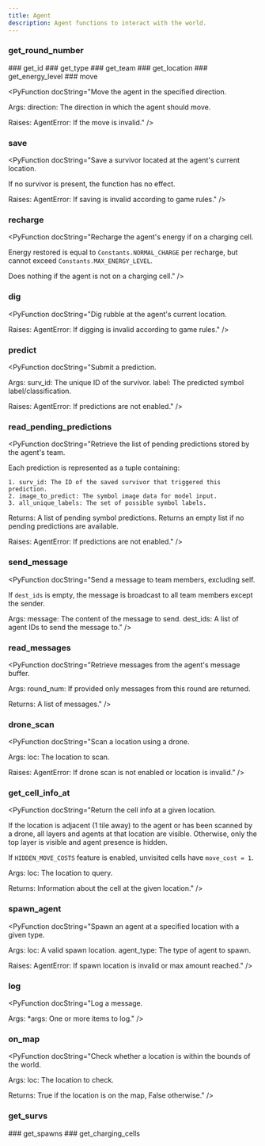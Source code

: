 ```yaml
---
title: Agent
description: Agent functions to interact with the world.
---
```


### get_round_number

<PyFunctionSignature signature="def get_round_number() -> int" />

<PyFunction docString="Return the current round number." />
### get_id

<PyFunctionSignature signature="def get_id() -> int" />

<PyFunction docString="Return the id of the agent." />
### get_type

<PyFunctionSignature signature="def get_type() -> AgentType" />

<PyFunction docString="Return the type of the agent." />
### get_team

<PyFunctionSignature signature="def get_team() -> Team" />

<PyFunction docString="Return the current team of the agent." />
### get_location

<PyFunctionSignature signature="def get_location() -> Location" />

<PyFunction docString="Return the current location of the agent." />
### get_energy_level

<PyFunctionSignature signature="def get_energy_level() -> int" />

<PyFunction docString="Return the current energy level of the agent." />
### move

<PyFunctionSignature signature="def move(direction: Direction) -> None" />

<PyFunction docString="Move the agent in the specified direction.

Args:
direction: The direction in which the agent should move.

Raises:
AgentError: If the move is invalid." />

### save

<PyFunctionSignature signature="def save() -> None" />

<PyFunction docString="Save a survivor located at the agent's current location.

If no survivor is present, the function has no effect.

Raises:
AgentError: If saving is invalid according to game rules." />

### recharge

<PyFunctionSignature signature="def recharge() -> None" />

<PyFunction docString="Recharge the agent's energy if on a charging cell.

Energy restored is equal to `Constants.NORMAL_CHARGE` per recharge,
but cannot exceed `Constants.MAX_ENERGY_LEVEL`.

Does nothing if the agent is not on a charging cell." />

### dig

<PyFunctionSignature signature="def dig() -> None" />

<PyFunction docString="Dig rubble at the agent's current location.

Raises:
AgentError: If digging is invalid according to game rules." />

### predict

<PyFunctionSignature signature="def predict(surv_id: int, label: np.int32) -> None" />

<PyFunction docString="Submit a prediction.

Args:
surv_id: The unique ID of the survivor.
label: The predicted symbol label/classification.

Raises:
AgentError: If predictions are not enabled." />

### read_pending_predictions

<PyFunctionSignature signature="def read_pending_predictions() -> list[tuple[int, NDArray[np.uint8], NDArray[np.int32]]]" />

<PyFunction docString="Retrieve the list of pending predictions stored by the agent's team.

Each prediction is represented as a tuple containing:

    1. surv_id: The ID of the saved survivor that triggered this prediction.
    2. image_to_predict: The symbol image data for model input.
    3. all_unique_labels: The set of possible symbol labels.

Returns:
A list of pending symbol predictions. Returns an empty list if no pending
predictions are available.

Raises:
AgentError: If predictions are not enabled." />

### send_message

<PyFunctionSignature signature="def send_message(message: str, dest_ids: list[int]) -> None" />

<PyFunction docString="Send a message to team members, excluding self.

If `dest_ids` is empty, the message is broadcast to all team members
except the sender.

Args:
message: The content of the message to send.
dest_ids: A list of agent IDs to send the message to." />

### read_messages

<PyFunctionSignature signature="def read_messages(round_num: int = -1) -> list[Message]" />

<PyFunction docString="Retrieve messages from the agent's message buffer.

Args:
round_num: If provided only messages from this round are returned.

Returns:
A list of messages." />

### drone_scan

<PyFunctionSignature signature="def drone_scan(loc: Location) -> None" />

<PyFunction docString="Scan a location using a drone.

Args:
loc: The location to scan.

Raises:
AgentError: If drone scan is not enabled or location is invalid." />

### get_cell_info_at

<PyFunctionSignature signature="def get_cell_info_at(loc: Location) -> CellInfo" />

<PyFunction docString="Return the cell info at a given location.

If the location is adjacent (1 tile away) to the agent or has been scanned by a drone,
all layers and agents at that location are visible. Otherwise, only the top layer is
visible and agent presence is hidden.

If `HIDDEN_MOVE_COSTS` feature is enabled, unvisited cells have `move_cost = 1`.

Args:
loc: The location to query.

Returns:
Information about the cell at the given location." />

### spawn_agent

<PyFunctionSignature signature="def spawn_agent(loc: Location, agent_type: AgentType) -> None" />

<PyFunction docString="Spawn an agent at a specified location with a given type.

Args:
loc: A valid spawn location.
agent_type: The type of agent to spawn.

Raises:
AgentError: If spawn location is invalid or max amount reached." />

### log

<PyFunctionSignature signature="def log(args: object = ()) -> None" />

<PyFunction docString="Log a message.

Args:
\*args: One or more items to log." />

### on_map

<PyFunctionSignature signature="def on_map(loc: Location) -> bool" />

<PyFunction docString="Check whether a location is within the bounds of the world.

Args:
loc: The location to check.

Returns:
True if the location is on the map, False otherwise." />

### get_survs

<PyFunctionSignature signature="def get_survs() -> list[Location]" />

<PyFunction docString="Return a list of survivor locations." />
### get_spawns

<PyFunctionSignature signature="def get_spawns() -> list[Location]" />

<PyFunction docString="Return a list of spawn locations." />
### get_charging_cells

<PyFunctionSignature signature="def get_charging_cells() -> list[Location]" />

<PyFunction docString="Return a list of charging locations." />
